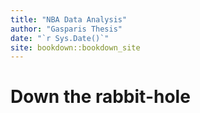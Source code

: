 ```yaml
--- 
title: "NBA Data Analysis"
author: "Gasparis Thesis"
date: "`r Sys.Date()`"
site: bookdown::bookdown_site
---
```


# Down the rabbit-hole

